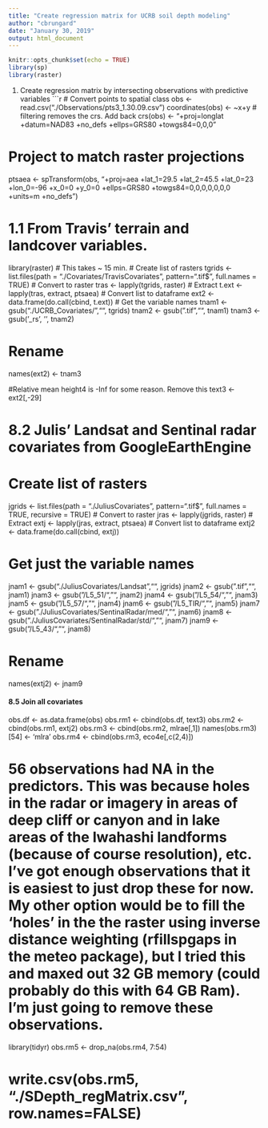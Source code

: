 ```yaml
---
title: "Create regression matrix for UCRB soil depth modeling"
author: "cbrungard"
date: "January 30, 2019"
output: html_document
---
```


```r
knitr::opts_chunk$set(echo = TRUE)
library(sp)
library(raster)
```


1. Create regression matrix by intersecting observations with predictive variables
```r

# Convert points to spatial class
obs <- read.csv("./Observations/pts3_1.30.09.csv")
coordinates(obs) <- ~x+y
# filtering removes the crs. Add back
crs(obs) <- "+proj=longlat +datum=NAD83 +no_defs +ellps=GRS80 +towgs84=0,0,0"

# Project to match raster projections
ptsaea <- spTransform(obs, "+proj=aea +lat_1=29.5 +lat_2=45.5 +lat_0=23 +lon_0=-96 +x_0=0 +y_0=0 +ellps=GRS80 +towgs84=0,0,0,0,0,0,0 +units=m +no_defs")



# 1.1 From Travis' terrain and landcover variables. 
library(raster)
# This takes ~ 15 min. 
# Create list of rasters
tgrids <- list.files(path = "./Covariates/TravisCovariates", pattern=".tif$", full.names = TRUE)
# Convert to raster
tras <- lapply(tgrids, raster)
# Extract
t.ext <- lapply(tras, extract, ptsaea)
# Convert list to dataframe
ext2 <- data.frame(do.call(cbind, t.ext))
# Get the variable names 
tnam1 <- gsub("./UCRB_Covariates/","", tgrids)
tnam2 <- gsub(".tif","", tnam1)
tnam3 <- gsub('_rs', '', tnam2)

# Rename
names(ext2) <- tnam3

#Relative mean height4 is -Inf for some reason. Remove this
text3 <- ext2[,-29]

###
# 8.2 Julis' Landsat and Sentinal radar covariates from GoogleEarthEngine
# Create list of rasters
jgrids <- list.files(path = "./JuliusCovariates", pattern=".tif$", full.names = TRUE, recursive = TRUE)
# Convert to raster
jras <- lapply(jgrids, raster)
# Extract
extj <- lapply(jras, extract, ptsaea)
# Convert list to dataframe
extj2 <- data.frame(do.call(cbind, extj))

# Get just the variable names 
jnam1 <- gsub("./JuliusCovariates/Landsat","", jgrids)
jnam2 <- gsub(".tif","", jnam1)
jnam3 <- gsub("/L5_51/","", jnam2)
jnam4 <- gsub("/L5_54/","", jnam3)
jnam5 <- gsub("/L5_57/","", jnam4)
jnam6 <- gsub("/L5_TIR/","", jnam5)
jnam7 <- gsub("./JuliusCovariates/SentinalRadar/med/","", jnam6)
jnam8 <- gsub("./JuliusCovariates/SentinalRadar/std/","", jnam7)
jnam9 <- gsub("/L5_43/","", jnam8)

# Rename
names(extj2) <- jnam9












#### 8.5 Join all covariates
obs.df <- as.data.frame(obs)
obs.rm1 <- cbind(obs.df, text3)
obs.rm2 <- cbind(obs.rm1, extj2)
obs.rm3 <- cbind(obs.rm2, mlrae[,1])
names(obs.rm3)[54] <- 'mlra'
obs.rm4 <- cbind(obs.rm3, eco4e[,c(2,4)]) 

# 56 observations had NA in the predictors. This was because holes in the radar or imagery in areas of deep cliff or canyon and in lake areas of the Iwahashi landforms (because of course resolution), etc. I've got enough observations that it is easiest to just drop these for now. My other option would be to fill the 'holes' in the the raster using inverse distance weighting (rfillspgaps in the meteo package), but I tried this and maxed out 32 GB memory (could probably do this with 64 GB Ram). I'm just going to remove these observations. 
library(tidyr)
obs.rm5 <- drop_na(obs.rm4, 7:54) 

# write.csv(obs.rm5, "./SDepth_regMatrix.csv", row.names=FALSE)